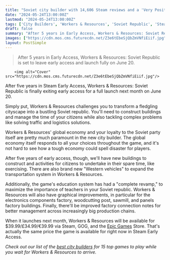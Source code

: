 ```yaml
---
title: "Soviet city builder with 14,606 Steam reviews and a 'Very Positive' user score is finally leaving the Early Access Gulag after 5 years"
date: "2024-05-24T13:00:00Z"
lastmod: "2024-05-24T13:00:00Z"
tags: ['City Builders', 'Workers & Resources', 'Soviet Republic', 'Steam', 'Epic Games']
draft: false
summary: "After 5 years in Early Access, Workers & Resources: Soviet Republic is set to leave early access and launch fully on June 20."
images: ["https://cdn.mos.cms.futurecdn.net/Z3e6tEbeSjQbZmVNfiEiif.jpg"]
layout: PostSimple
---
```

> After 5 years in Early Access, Workers & Resources: Soviet Republic is set to leave early access and launch fully on June 20.


        <img alt="Cover" src="https://cdn.mos.cms.futurecdn.net/Z3e6tEbeSjQbZmVNfiEiif.jpg"/>
        
After five years in Steam Early Access, Workers & Resources: Soviet Republic is finally exiting early access for a full launch next month on June 20.

Simply put, Workers & Resources challenges you to transform a fledgling cityscape into a bustling Soviet republic. You'll need to construct buildings and manage the time of your citizens while also tackling complex problems like solving traffic and logistics solutions.

Workers & Resources' global economy and your loyalty to the Soviet party itself are pretty much paramount in the new city builder. The global economy itself responds to all your choices throughout the game, and it's not hard to see how a tough economy could spell disaster for players.

After five years of early access, though, we'll have new buildings to construct and activities for citizens to undertake in their spare time, like exercising. There are also brand new "Western vehicles" to expand the transportation system in Workers & Resources.

Additionally, the game's education system has had a "complete revamp," to maximize the importance of teachers in your Soviet republic. Workers & Resources will also have graphical improvements, in particular for the electronics components factory, woodcutting post, sawmill, and panels factory buildings. Finally, there'll be improved factory connection notes for better management across increasingly big production chains.

When it launches next month, Workers & Resources will be available for $39.99/£34.99/€39.99 via Steam, GOG, and the [Epic Games](https://www.gamesradar.com/tag/epic-games/) Store. That's actually the same price the game is available for right now in Steam Early Access.

*Check out our list of the *[<em>best city builders</em>](https://www.gamesradar.com/best-city-building-games/)* for 15 top games to play while you wait for Workers & Resources to arrive.*
        